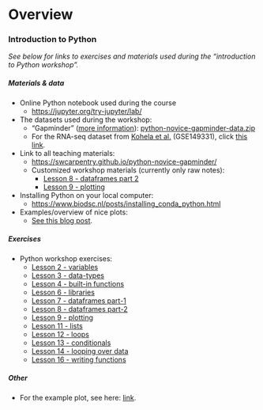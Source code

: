 

# Overview 



### Introduction to Python

*See below for links to exercises and materials used during the "introduction to Python workshop".*

##### Materials & data

- Online Python notebook used during the course
    - [https://jupyter.org/try-jupyter/lab/](https://jupyter.org/try-jupyter/lab/)

- The datasets used during the workshop:
    - "Gapminder" ([more information](https://www.gapminder.org/about/)): [python-novice-gapminder-data.zip](https://swcarpentry.github.io/python-novice-gapminder/files/python-novice-gapminder-data.zip)
    - For the RNA-seq dataset from [Kohela et al.](https://doi.org/10.1126/scitranslmed.abf2750) (GSE149331), click [this link](/static/data/kohela-et-al.csv).

- Link to all teaching materials: 
    - [https://swcarpentry.github.io/python-novice-gapminder/](https://swcarpentry.github.io/python-novice-gapminder/)
    - Customized workshop materials (currently only raw notes):
        - [Lesson 8 - dataframes part 2](py-intro-adaptedlessons/lesson-08-dataframes-2.qmd)
        - [Lesson 9 - plotting](py-intro-adaptedlessons/lesson-09-plotting.qmd)

- Installing Python on your local computer:
    - [https://www.biodsc.nl/posts/installing_conda_python.html](https://www.biodsc.nl/posts/installing_conda_python.html)

- Examples/overview of nice plots: 
    - [See this blog post](http://localhost:5722/posts/plotting_galleries.html).


##### Exercises
        
- Python workshop exercises:
    - [Lesson 2 - variables](py-intro/02-variables.qmd) 
    - [Lesson 3 - data-types](py-intro/03-data-types.qmd)
    - [Lesson 4 - built-in functions](py-intro/04-functions.qmd)
    - [Lesson 6 - libraries](py-intro/06-libraries.qmd)
    - [Lesson 7 - dataframes part-1](py-intro/07-dataframes-1.qmd)
    - [Lesson 8 - dataframes part-2](py-intro/08-dataframes-2.qmd)
    - [Lesson 9 - plotting](py-intro/09-plotting.qmd)
    - [Lesson 11 - lists](py-intro/11-lists.qmd)
    - [Lesson 12 - loops](py-intro/12-loops.qmd)
    - [Lesson 13 - conditionals](py-intro/13-conditionals.qmd)
    - [Lesson 14 - looping over data](py-intro/14-looping-over-data.qmd)
    - [Lesson 16 - writing functions](py-intro/16-functions.qmd)
    
##### Other

- For the example plot, see here: [link](py-intro/plot.qmd).

<!-- - For additional exercises, see here: [additional exercises](py-intro/additional_exercises.qmd). -->

